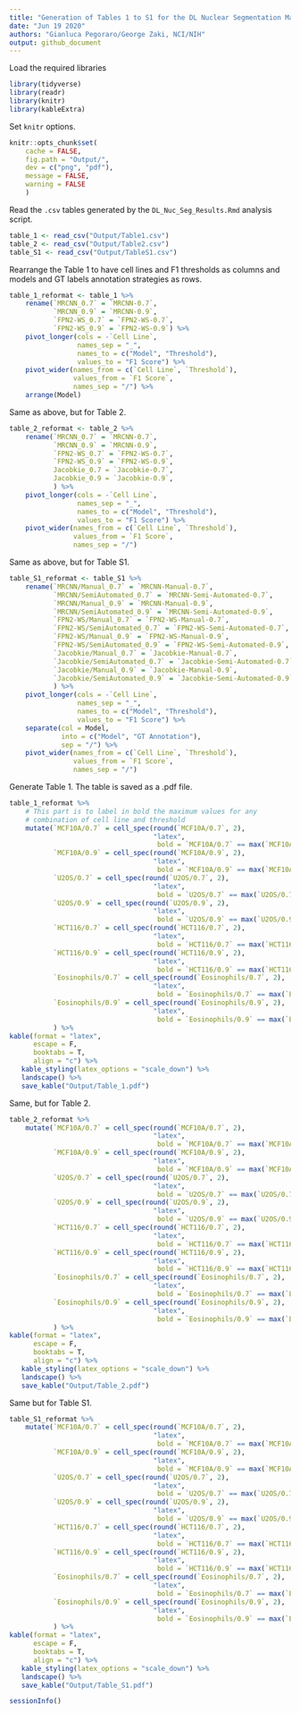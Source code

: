 ```yaml
---
title: "Generation of Tables 1 to S1 for the DL Nuclear Segmentation Manuscript"
date: "Jun 19 2020"
authors: "Gianluca Pegoraro/George Zaki, NCI/NIH"
output: github_document
---
```


Load the required libraries
```r
library(tidyverse)
library(readr)
library(knitr)
library(kableExtra)
```

Set `knitr` options.
```r
knitr::opts_chunk$set(
    cache = FALSE,
    fig.path = "Output/",
    dev = c("png", "pdf"),
    message = FALSE,
    warning = FALSE
    )
```

Read the `.csv` tables generated by the `DL_Nuc_Seg_Results.Rmd` analysis script.
```r
table_1 <- read_csv("Output/Table1.csv")
table_2 <- read_csv("Output/Table2.csv")
table_S1 <- read_csv("Output/TableS1.csv")
```

Rearrange the Table 1 to have cell lines and F1 thresholds as columns and models and GT labels annotation strategies as rows.
```r
table_1_reformat <- table_1 %>%
    rename(`MRCNN_0.7` = `MRCNN-0.7`,
           `MRCNN_0.9` = `MRCNN-0.9`,
           `FPN2-WS_0.7` = `FPN2-WS-0.7`,
           `FPN2-WS_0.9` = `FPN2-WS-0.9`) %>%
    pivot_longer(cols = -`Cell Line`,
                 names_sep = "_",
                 names_to = c("Model", "Threshold"),
                 values_to = "F1 Score") %>%
    pivot_wider(names_from = c(`Cell Line`, `Threshold`),
                values_from = `F1 Score`,
                names_sep = "/") %>%
    arrange(Model)
```

Same as above, but for Table 2.
```r
table_2_reformat <- table_2 %>%
    rename(`MRCNN_0.7` = `MRCNN-0.7`,
           `MRCNN_0.9` = `MRCNN-0.9`,
           `FPN2-WS_0.7` = `FPN2-WS-0.7`,
           `FPN2-WS_0.9` = `FPN2-WS-0.9`,
           Jacobkie_0.7 = `Jacobkie-0.7`,
           Jacobkie_0.9 = `Jacobkie-0.9`,
           ) %>%
    pivot_longer(cols = -`Cell Line`,
                 names_sep = "_",
                 names_to = c("Model", "Threshold"),
                 values_to = "F1 Score") %>%
    pivot_wider(names_from = c(`Cell Line`, `Threshold`),
                values_from = `F1 Score`,
                names_sep = "/")
```

Same as above, but for Table S1.
```r
table_S1_reformat <- table_S1 %>%
    rename(`MRCNN/Manual_0.7` = `MRCNN-Manual-0.7`,
           `MRCNN/SemiAutomated_0.7` = `MRCNN-Semi-Automated-0.7`,
           `MRCNN/Manual_0.9` = `MRCNN-Manual-0.9`,
           `MRCNN/SemiAutomated_0.9` = `MRCNN-Semi-Automated-0.9`,
           `FPN2-WS/Manual_0.7` = `FPN2-WS-Manual-0.7`,
           `FPN2-WS/SemiAutomated_0.7` = `FPN2-WS-Semi-Automated-0.7`,
           `FPN2-WS/Manual_0.9` = `FPN2-WS-Manual-0.9`,
           `FPN2-WS/SemiAutomated_0.9` = `FPN2-WS-Semi-Automated-0.9`,
           `Jacobkie/Manual_0.7` = `Jacobkie-Manual-0.7`,
           `Jacobkie/SemiAutomated_0.7` = `Jacobkie-Semi-Automated-0.7`,
           `Jacobkie/Manual_0.9` = `Jacobkie-Manual-0.9`,
           `Jacobkie/SemiAutomated_0.9` = `Jacobkie-Semi-Automated-0.9`,
           ) %>%
    pivot_longer(cols = -`Cell Line`,
                 names_sep = "_",
                 names_to = c("Model", "Threshold"),
                 values_to = "F1 Score") %>%
    separate(col = Model,
             into = c("Model", "GT Annotation"),
             sep = "/") %>%
    pivot_wider(names_from = c(`Cell Line`, `Threshold`),
                values_from = `F1 Score`,
                names_sep = "/")
```

Generate Table 1. The table is saved as a .pdf file. 
```r
table_1_reformat %>%
    # This part is to label in bold the maximum values for any
    # combination of cell line and threshold
    mutate(`MCF10A/0.7` = cell_spec(round(`MCF10A/0.7`, 2), 
                                    "latex", 
                                     bold = `MCF10A/0.7` == max(`MCF10A/0.7`)),
           `MCF10A/0.9` = cell_spec(round(`MCF10A/0.9`, 2), 
                                    "latex", 
                                     bold = `MCF10A/0.9` == max(`MCF10A/0.9`)),
           `U2OS/0.7` = cell_spec(round(`U2OS/0.7`, 2), 
                                    "latex", 
                                     bold = `U2OS/0.7` == max(`U2OS/0.7`)),
           `U2OS/0.9` = cell_spec(round(`U2OS/0.9`, 2), 
                                    "latex", 
                                     bold = `U2OS/0.9` == max(`U2OS/0.9`)),
           `HCT116/0.7` = cell_spec(round(`HCT116/0.7`, 2), 
                                    "latex", 
                                     bold = `HCT116/0.7` == max(`HCT116/0.7`)),
           `HCT116/0.9` = cell_spec(round(`HCT116/0.9`, 2), 
                                    "latex", 
                                     bold = `HCT116/0.9` == max(`HCT116/0.9`)),
           `Eosinophils/0.7` = cell_spec(round(`Eosinophils/0.7`, 2), 
                                    "latex", 
                                     bold = `Eosinophils/0.7` == max(`Eosinophils/0.7`)),
           `Eosinophils/0.9` = cell_spec(round(`Eosinophils/0.9`, 2), 
                                    "latex", 
                                     bold = `Eosinophils/0.9` == max(`Eosinophils/0.9`))
           ) %>%
kable(format = "latex",
      escape = F,
      booktabs = T,
      align = "c") %>%
   kable_styling(latex_options = "scale_down") %>%
   landscape() %>%
   save_kable("Output/Table_1.pdf")
```

Same, but for Table 2.
```r
table_2_reformat %>%
    mutate(`MCF10A/0.7` = cell_spec(round(`MCF10A/0.7`, 2), 
                                    "latex", 
                                     bold = `MCF10A/0.7` == max(`MCF10A/0.7`)),
           `MCF10A/0.9` = cell_spec(round(`MCF10A/0.9`, 2), 
                                    "latex", 
                                     bold = `MCF10A/0.9` == max(`MCF10A/0.9`)),
           `U2OS/0.7` = cell_spec(round(`U2OS/0.7`, 2), 
                                    "latex", 
                                     bold = `U2OS/0.7` == max(`U2OS/0.7`)),
           `U2OS/0.9` = cell_spec(round(`U2OS/0.9`, 2), 
                                    "latex", 
                                     bold = `U2OS/0.9` == max(`U2OS/0.9`)),
           `HCT116/0.7` = cell_spec(round(`HCT116/0.7`, 2), 
                                    "latex", 
                                     bold = `HCT116/0.7` == max(`HCT116/0.7`)),
           `HCT116/0.9` = cell_spec(round(`HCT116/0.9`, 2), 
                                    "latex", 
                                     bold = `HCT116/0.9` == max(`HCT116/0.9`)),
           `Eosinophils/0.7` = cell_spec(round(`Eosinophils/0.7`, 2), 
                                    "latex", 
                                     bold = `Eosinophils/0.7` == max(`Eosinophils/0.7`)),
           `Eosinophils/0.9` = cell_spec(round(`Eosinophils/0.9`, 2), 
                                    "latex", 
                                     bold = `Eosinophils/0.9` == max(`Eosinophils/0.9`))
           ) %>%
kable(format = "latex",
      escape = F,
      booktabs = T,
      align = "c") %>%
   kable_styling(latex_options = "scale_down") %>%
   landscape() %>% 
   save_kable("Output/Table_2.pdf")
```

Same but for Table S1.
```r
table_S1_reformat %>%
    mutate(`MCF10A/0.7` = cell_spec(round(`MCF10A/0.7`, 2), 
                                    "latex", 
                                     bold = `MCF10A/0.7` == max(`MCF10A/0.7`)),
           `MCF10A/0.9` = cell_spec(round(`MCF10A/0.9`, 2), 
                                    "latex", 
                                     bold = `MCF10A/0.9` == max(`MCF10A/0.9`)),
           `U2OS/0.7` = cell_spec(round(`U2OS/0.7`, 2), 
                                    "latex", 
                                     bold = `U2OS/0.7` == max(`U2OS/0.7`)),
           `U2OS/0.9` = cell_spec(round(`U2OS/0.9`, 2), 
                                    "latex", 
                                     bold = `U2OS/0.9` == max(`U2OS/0.9`)),
           `HCT116/0.7` = cell_spec(round(`HCT116/0.7`, 2), 
                                    "latex", 
                                     bold = `HCT116/0.7` == max(`HCT116/0.7`)),
           `HCT116/0.9` = cell_spec(round(`HCT116/0.9`, 2), 
                                    "latex", 
                                     bold = `HCT116/0.9` == max(`HCT116/0.9`)),
           `Eosinophils/0.7` = cell_spec(round(`Eosinophils/0.7`, 2), 
                                    "latex", 
                                     bold = `Eosinophils/0.7` == max(`Eosinophils/0.7`)),
           `Eosinophils/0.9` = cell_spec(round(`Eosinophils/0.9`, 2), 
                                    "latex", 
                                     bold = `Eosinophils/0.9` == max(`Eosinophils/0.9`))
           ) %>%
kable(format = "latex",
      escape = F,
      booktabs = T,
      align = "c") %>%
   kable_styling(latex_options = "scale_down") %>%
   landscape() %>%
   save_kable("Output/Table_S1.pdf")
```

```r
sessionInfo()
```